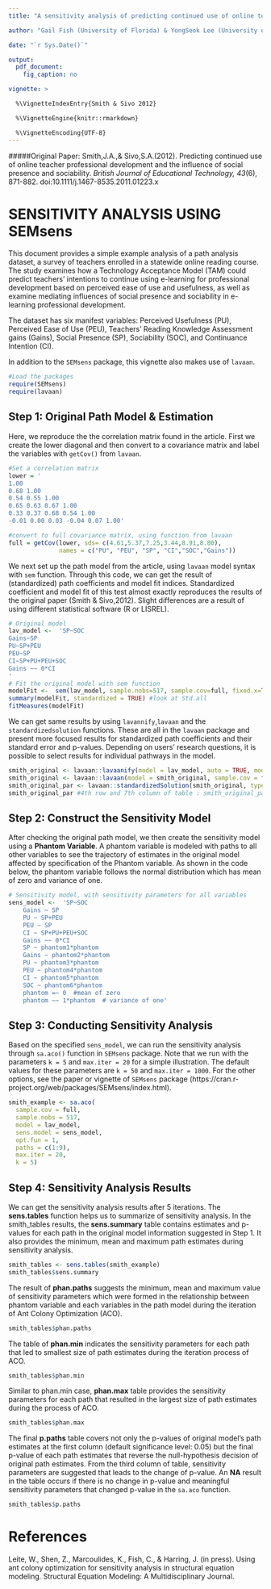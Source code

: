 ---
title: "A sensitivity analysis of predicting continued use of online teacher professional development and the influence of social presence and sociability by  Jo A. Smith and Stephen A. Sivo"

author: "Gail Fish (University of Florida) & YongSeok Lee (University of Florida)"

date: "`r Sys.Date()`"

output:
  pdf_document:
    fig_caption: no

vignette: > 

  %\VignetteIndexEntry{Smith & Sivo 2012} 

  %\VignetteEngine{knitr::rmarkdown} 

  %\VignetteEncoding{UTF-8} 
---
#####Original Paper: Smith,J.A.,& Sivo,S.A.(2012). Predicting continued use of online teacher professional development and the influence of social presence and sociability. *British Journal of Educational Technology, 43*(6), 871-882. doi:10.1111/j.1467-8535.2011.01223.x

# SENSITIVITY ANALYSIS USING SEMsens 

This document provides a simple example analysis of a path analysis dataset, a survey of teachers enrolled in a statewide online reading course. The study examines how a Technology Acceptance Model (TAM) could predict teachers' intentions to continue using e-learning for professional development based on perceived  ease of use and usefulness, as well as examine mediating influences of social presence and sociability in e-learning professional development.

The dataset has six manifest variables: Perceived Usefulness (PU), Perceived Ease of Use (PEU), Teachers' Reading Knowledge Assessment gains (Gains), Social Presence (SP), Sociability (SOC), and Continuance Intention (CI).

In addition to the `SEMsens` package, this vignette also makes use of `lavaan`.

```{r message=F}
#Load the packages
require(SEMsens)
require(lavaan)
```

## Step 1: Original Path Model & Estimation

Here, we reproduce the the correlation matrix found in the article. First we create the lower diagonal and then convert to a covariance matrix and label the variables with `getCov()` from `lavaan`.
```{r}
#Set a correlation matrix
lower = '
1.00
0.68 1.00
0.54 0.55 1.00
0.65 0.63 0.67 1.00
0.33 0.37 0.68 0.54 1.00
-0.01 0.00 0.03 -0.04 0.07 1.00'

#convert to full covariance matrix, using function from lavaan
full = getCov(lower, sds= c(4.61,5.37,7.25,3.44,8.91,8.80),
              names = c("PU", "PEU", "SP", "CI","SOC","Gains"))

```

We next set up the path model from the article, using `lavaan` model syntax with `sem` function. Through this code, we can get the result of (standardized) path coefficients and model fit indices. Standardized coefficient and model fit of this test almost exactly reproduces the results of the original paper (Smith & Sivo,2012). Slight differences are a result of using different statistical software (R or LISREL).

```{r}
# Original model
lav_model <-  'SP~SOC
Gains~SP
PU~SP+PEU
PEU~SP
CI~SP+PU+PEU+SOC
Gains ~~ 0*CI 
'
# Fit the original model with sem function
modelFit <-  sem(lav_model, sample.nobs=517, sample.cov=full, fixed.x=TRUE, std.lv=TRUE)
summary(modelFit, standardized = TRUE) #look at Std.all
fitMeasures(modelFit)
```

We can get same results by using `lavannify`,`lavaan` and the `standardizedsolution` functions. These are all in the `lavaan` package and present more focused results for standardized path coefficients and their standard error and p-values. Depending on users' research questions, it is possible to select results for individual pathways in the model.

```{r}
smith_original <- lavaan::lavaanify(model = lav_model, auto = TRUE, model.type = "sem", fixed.x = TRUE)
smith_original <- lavaan::lavaan(model = smith_original, sample.cov = full, sample.nobs = 517)
smith_original_par <- lavaan::standardizedSolution(smith_original, type = "std.all")
smith_original_par #4th row and 7th column of table : smith_original_par[1:4,1:7]
```

## Step 2: Construct the Sensitivity Model

After checking the original path model, we then create the sensitivity model using a **Phantom Variable**. A phantom variable is modeled with paths to all other variables to see the trajectory of estimates in the original model affected by specification of the Phantom variable. As shown in the code below, the phantom variable follows the normal distribution which has mean of zero and variance of one.   

```{r}

# Sensitivity model, with sensitivity parameters for all variables
sens_model <-  'SP~SOC
    Gains ~ SP
    PU ~ SP+PEU
    PEU ~ SP
    CI ~ SP+PU+PEU+SOC
    Gains ~~ 0*CI
    SP ~ phantom1*phantom
    Gains ~ phantom2*phantom
    PU ~ phantom3*phantom
    PEU ~ phantom4*phantom
    CI ~ phantom5*phantom
    SOC ~ phantom6*phantom
    phantom =~ 0  #mean of zero
    phantom ~~ 1*phantom  # variance of one'
```

## Step 3: Conducting Sensitivity Analysis

Based on the specified `sens_model`, we can run the sensitivity analysis through `sa.aco()` function in `SEMsens` package. Note that we run with the parameters `k = 5` and `max.iter = 20` for a simple illustration. The default values for these parameters are `k = 50` and `max.iter = 1000`. For the other options, see the paper or vignette of `SEMsens` package (https://cran.r-project.org/web/packages/SEMsens/index.html). 

```{r}
smith_example <- sa.aco(
  sample.cov = full,
  sample.nobs = 517,
  model = lav_model,
  sens.model = sens_model, 
  opt.fun = 1,
  paths = c(1:9), 
  max.iter = 20, 
  k = 5)
```

## Step 4: Sensitivity Analysis Results
We can get the sensitivity analysis results after 5 iterations. The **sens.tables** function helps us to summarize of sensitivity analysis. In the smith_tables results, the **sens.summary** table contains estimates and p-values for each path in the original model information suggested in Step 1. It also provides the minimum, mean and maximum path estimates during sensitivity analysis.

```{r}
smith_tables <- sens.tables(smith_example)
smith_tables$sens.summary
```

The result of **phan.paths** suggests the minimum, mean and maximum value of sensitivity parameters which were formed in the relationship between phantom variable and each variables in the path model during the iteration of Ant Colony Optimization (ACO).
```{r}
smith_tables$phan.paths
```

The table of **phan.min** indicates the sensitivity parameters for each path that led to smallest size of path estimates during the iteration process of ACO.
```{r}
smith_tables$phan.min
```

Similar to phan.min case, **phan.max** table provides the sensitivity parameters for each path that resulted in the largest size of path estimates during the process of ACO.
```{r}
smith_tables$phan.max
```

The final **p.paths** table covers not only the p-values of original model's path estimates at the first column (default significance level: 0.05) but the final p-value of each path estimates that reverse the null-hypothesis decision of original path estimates. From the third column of table, sensitivity parameters are suggested that leads to the change of p-value. An **NA** result in the table occurs if there is no change in p-value and meaningful sensitivity parameters that changed p-value in the `sa.aco` function.  

```{r}
smith_tables$p.paths
```


# References
Leite, W.,  Shen, Z., Marcoulides, K., Fish, C., & Harring, J. (in press). 
    Using ant colony optimization for sensitivity analysis in 
    structural equation modeling. 
    Structural Equation Modeling: A Multidisciplinary Journal. 
